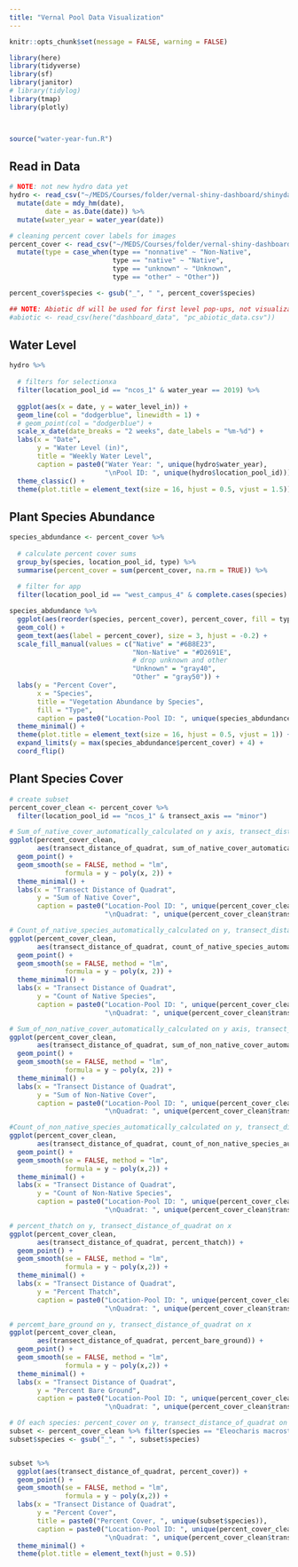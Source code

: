 ```yaml
---
title: "Vernal Pool Data Visualization"
---
```


```r
knitr::opts_chunk$set(message = FALSE, warning = FALSE)
```

```r
library(here)
library(tidyverse)
library(sf)
library(janitor)
# library(tidylog)
library(tmap)
library(plotly)



source("water-year-fun.R")
```

## Read in Data
```r
# NOTE: not new hydro data yet
hydro <- read_csv("~/MEDS/Courses/folder/vernal-shiny-dashboard/shinydashboard/data/hydro_data.csv") %>% 
  mutate(date = mdy_hm(date),
         date = as.Date(date)) %>% 
  mutate(water_year = water_year(date))

# cleaning percent cover labels for images
percent_cover <- read_csv("~/MEDS/Courses/folder/vernal-shiny-dashboard/shinydashboard/data/percent_cover_data.csv") %>% 
  mutate(type = case_when(type == "nonnative" ~ "Non-Native",
                          type == "native" ~ "Native",
                          type == "unknown" ~ "Unknown",
                          type == "other" ~ "Other"))

percent_cover$species <- gsub("_", " ", percent_cover$species)

## NOTE: Abiotic df will be used for first level pop-ups, not visualizations
#abiotic <- read_csv(here("dashboard_data", "pc_abiotic_data.csv"))

```

## Water Level
```r
hydro %>% 
  
  # filters for selectionxa
  filter(location_pool_id == "ncos_1" & water_year == 2019) %>% 
  
  ggplot(aes(x = date, y = water_level_in)) +
  geom_line(col = "dodgerblue", linewidth = 1) +
  # geom_point(col = "dodgerblue") +
  scale_x_date(date_breaks = "2 weeks", date_labels = "%m-%d") + 
  labs(x = "Date", 
       y = "Water Level (in)", 
       title = "Weekly Water Level",
       caption = paste0("Water Year: ", unique(hydro$water_year),
                        "\nPool ID: ", unique(hydro$location_pool_id))) +
  theme_classic() +
  theme(plot.title = element_text(size = 16, hjust = 0.5, vjust = 1.5))


```

## Plant Species Abundance
```r
species_abdundance <- percent_cover %>% 
  
  # calculate percent cover sums
  group_by(species, location_pool_id, type) %>% 
  summarise(percent_cover = sum(percent_cover, na.rm = TRUE)) %>% 
  
  # filter for app
  filter(location_pool_id == "west_campus_4" & complete.cases(species) & species != "unlisted")

species_abdundance %>% 
  ggplot(aes(reorder(species, percent_cover), percent_cover, fill = type)) +
  geom_col() +
  geom_text(aes(label = percent_cover), size = 3, hjust = -0.2) +
  scale_fill_manual(values = c("Native" = "#6B8E23",
                               "Non-Native" = "#D2691E",
                               # drop unknown and other
                               "Unknown" = "gray40",
                               "Other" = "gray50")) +
  labs(y = "Percent Cover", 
       x = "Species",
       title = "Vegetation Abundance by Species",
       fill = "Type",
       caption = paste0("Location-Pool ID: ", unique(species_abdundance$location_pool_id))) +
  theme_minimal() +
  theme(plot.title = element_text(size = 16, hjust = 0.5, vjust = 1)) +
  expand_limits(y = max(species_abdundance$percent_cover) + 4) +
  coord_flip()

```


## Plant Species Cover
```r
# create subset
percent_cover_clean <- percent_cover %>% 
  filter(location_pool_id == "ncos_1" & transect_axis == "minor")

# Sum_of_native_cover_automatically_calculated on y axis, transect_distance_of_quadrat on x axis
ggplot(percent_cover_clean,
       aes(transect_distance_of_quadrat, sum_of_native_cover_automatically_calculated)) +
  geom_point() +
  geom_smooth(se = FALSE, method = "lm", 
              formula = y ~ poly(x, 2)) +
  theme_minimal() +
  labs(x = "Transect Distance of Quadrat",
       y = "Sum of Native Cover",
       caption = paste0("Location-Pool ID: ", unique(percent_cover_clean$location_pool_id),
                        "\nQuadrat: ", unique(percent_cover_clean$transect_axis)))

# Count_of_native_species_automatically_calculated on y, transect_distance_of_quadrat on x
ggplot(percent_cover_clean,
       aes(transect_distance_of_quadrat, count_of_native_species_automatically_calculated)) +
  geom_point() +
  geom_smooth(se = FALSE, method = "lm",
              formula = y ~ poly(x, 2)) +
  theme_minimal() +
  labs(x = "Transect Distance of Quadrat",
       y = "Count of Native Species",
       caption = paste0("Location-Pool ID: ", unique(percent_cover_clean$location_pool_id),
                        "\nQuadrat: ", unique(percent_cover_clean$transect_axis)))

# Sum_of_non_native_cover_automatically_calculated on y axis, transect_distance_of_quadrat on x axis
ggplot(percent_cover_clean,
       aes(transect_distance_of_quadrat, sum_of_non_native_cover_automatically_calculated)) +
  geom_point() +
  geom_smooth(se = FALSE, method = "lm",
              formula = y ~ poly(x, 2)) +
  theme_minimal() +
  labs(x = "Transect Distance of Quadrat",
       y = "Sum of Non-Native Cover",
       caption = paste0("Location-Pool ID: ", unique(percent_cover_clean$location_pool_id),
                        "\nQuadrat: ", unique(percent_cover_clean$transect_axis)))

#Count_of_non_native_species_automatically_calculated on y, transect_distance_of_quadrat on x
ggplot(percent_cover_clean,
       aes(transect_distance_of_quadrat, count_of_non_native_species_automatically_calculated)) +
  geom_point() +
  geom_smooth(se = FALSE, method = "lm",
              formula = y ~ poly(x,2)) +
  theme_minimal() +
  labs(x = "Transect Distance of Quadrat",
       y = "Count of Non-Native Species",
       caption = paste0("Location-Pool ID: ", unique(percent_cover_clean$location_pool_id),
                        "\nQuadrat: ", unique(percent_cover_clean$transect_axis)))

# percent_thatch on y, transect_distance_of_quadrat on x
ggplot(percent_cover_clean,
       aes(transect_distance_of_quadrat, percent_thatch)) +
  geom_point() +
  geom_smooth(se = FALSE, method = "lm",
              formula = y ~ poly(x,2)) +
  theme_minimal() +
  labs(x = "Transect Distance of Quadrat",
       y = "Percent Thatch",
       caption = paste0("Location-Pool ID: ", unique(percent_cover_clean$location_pool_id),
                        "\nQuadrat: ", unique(percent_cover_clean$transect_axis)))

# percemt_bare_ground on y, transect_distance_of_quadrat on x
ggplot(percent_cover_clean,
       aes(transect_distance_of_quadrat, percent_bare_ground)) +
  geom_point() +
  geom_smooth(se = FALSE, method = "lm",
              formula = y ~ poly(x,2)) +
  theme_minimal() +
  labs(x = "Transect Distance of Quadrat",
       y = "Percent Bare Ground",
       caption = paste0("Location-Pool ID: ", unique(percent_cover_clean$location_pool_id),
                        "\nQuadrat: ", unique(percent_cover_clean$transect_axis)))

# Of each species: percent_cover on y, transect_distance_of_quadrat on x (should be able to toggle by species and by transect axis)
subset <- percent_cover_clean %>% filter(species == "Eleocharis macrostachya")
subset$species <- gsub("_", " ", subset$species)


subset %>% 
  ggplot(aes(transect_distance_of_quadrat, percent_cover)) +
  geom_point() +
  geom_smooth(se = FALSE, method = "lm",
              formula = y ~ poly(x,2)) +
  labs(x = "Transect Distance of Quadrat",
       y = "Percent Cover",
       title = paste0("Percent Cover, ", unique(subset$species)),
       caption = paste0("Location-Pool ID: ", unique(percent_cover_clean$location_pool_id),
                        "\nQuadrat: ", unique(percent_cover_clean$transect_axis))) +
  theme_minimal() +
  theme(plot.title = element_text(hjust = 0.5))
```


